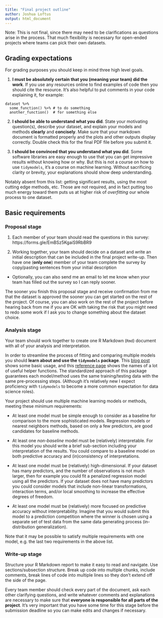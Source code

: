 ```yaml
---
title: "Final project outline"
author: Joshua Loftus
output: html_document
---
```


Note: This is not final, since there may need to be clarifications as questions arise in the process. That much flexibility is necessary for open-ended projects where teams can pick their own datasets.

## Grading expectations

For grading purposes you should keep in mind three high level goals.

1. **I must be absolutely certain that you (meaning your team) did the work**. If you use any resources online to find examples of code then you should cite the resource. It's also helpful to put comments in your code explaining it, for example:

```
dataset %>%
  some_function() %>% # to do something
  another_function()  # for something else
```

2. **I should be able to understand what you did**. State your motivating question(s), describe your dataset, and explain your models and methods **clearly** and **concisely**. Make sure that your markdown document is formatted properly and the plots and other outputs display correctly. Double check this for the final PDF file before you submit it.

3. **I should be convinced that you understand what you did**. Some software libraries are easy enough to use that you can get impressive results without knowing how or why. But this is not a course on how to use `tidymodels`, it's a course on machine learning. Without sacrificing clarity or brevity, your explanations should show deep understanding.

Notably absent from this list: getting significant results, using the most cutting edge methods, etc. Those are not required, and in fact putting too much energy toward them puts us at higher risk of *overfitting* our whole process to one dataset. 

## Basic requirements

### Proposal stage

1. Each member of your team should read the questions in this survey: https://forms.gle/EmBSz5KgaiS9RbBR9

2. Working together, your team should decide on a dataset and write an initial description that can be included in the final project write-up. Then have one (**only one**) member of your team complete the survey by copy/pasting sentences from your initial description

- Optionally, you can also send me an email to let me know when your team has filled out the survey so I can reply sooner.

The sooner you finish this proposal stage and receive confirmation from me that the dataset is approved the sooner you can get started on the rest of the project. Of course, you can also work on the rest of the project before hearing back from me if you are OK with taking the risk that you might need to redo some work if I ask you to change something about the dataset choice.

### Analysis stage

Your team should work together to create one R Markdown (`Rmd`) document with all of your analysis and interpretation.

In order to streamline the process of fitting and comparing multiple models you should **learn about and use the `tidymodels` package**. This [blog post](https://rviews.rstudio.com/2019/06/19/a-gentle-intro-to-tidymodels/) shows some basic usage, and this [reference page](https://recipes.tidymodels.org/reference/index.html) shows the names of a lot of useful helper functions. The standardized approach of this package guarantees each model/method uses the same training/testing data with the same pre-processing steps. (Although it's relatively new I expect proficiency with `tidymodels` to become a more common expectation for data science roles).

Your project should use multiple machine learning models or methods, meeting these minimum requirements:

- At least one model must be simple enough to consider as a baseline for comparison to the more sophisticated models. Regression models or nearest neighbors methods, based on only a few predictors, are good candidates for baseline methods.

- At least one *non-baseline* model must be (relatively) interpretable. For this model you should write a brief sub-section including your interpretation of the results. You could compare to a baseline model on both predictive accuracy and (in)consistency of interpretations.

- At least one model must be (relatively) high-dimensional. If your dataset has many predictors, and the number of observations is not much larger, then for example you could fit a penalized regression model using all the predictors. If your dataset does not have many predictors you could consider models that include non-linear transformations, interaction terms, and/or local smoothing to increase the effective degrees of freedom.

- At least one model must be (relatively) more focused on predictive accuracy without interpretability. Imagine that you would submit this model to a prediction competition where the winner is chosen using a separate set of test data from the same data generating process (in-distribution generalization).

Note that it may be possible to satisfy multiple requirements with one model, e.g. the last two requirements in the above list.

### Write-up stage

Structure your R Markdown report to make it easy to read and navigate. Use sections/subsection structure. Break up code into multiple chunks, include comments, break lines of code into multiple lines so they don't extend off the side of the page. 

Every team member should check every part of the document, ask each other clarifying questions, and write whatever comments and explanations are necessary to make sure that **everyone is responsible for all parts of the project**. It's very important that you have some time for this stage before the submission deadline so you can make edits and changes if necessary. 

